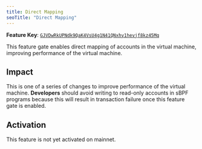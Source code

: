 ```yaml
---
title: Direct Mapping
seoTitle: "Direct Mapping"
---
```


**Feature Key**:
[`GJVDwRkUPNdk9QaK4VsU4g1N41QNxhy1hevjf8kz45Mq`](https://explorer.solana.com/address/GJVDwRkUPNdk9QaK4VsU4g1N41QNxhy1hevjf8kz45Mq)

This feature gate enables direct mapping of accounts in the virtual machine,
improving performance of the virtual machine.

## Impact

This is one of a series of changes to improve performance of the virtual
machine. **Developers** should avoid writing to read-only accounts in sBPF
programs because this will result in transaction failure once this feature gate
is enabled.

## Activation

This feature is not yet activated on mainnet.

